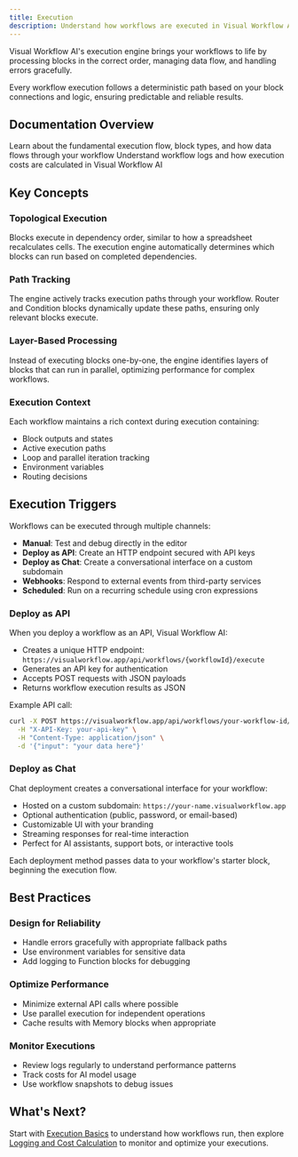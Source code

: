 ```yaml
---
title: Execution
description: Understand how workflows are executed in Visual Workflow AI
---
```



Visual Workflow AI's execution engine brings your workflows to life by processing blocks in the correct order, managing data flow, and handling errors gracefully.

<Callout type="info">
  Every workflow execution follows a deterministic path based on your block
  connections and logic, ensuring predictable and reliable results.
</Callout>

## Documentation Overview

<Cards>
  <Card title="Execution Basics" href="/execution/basics">
    Learn about the fundamental execution flow, block types, and how data flows through your
    workflow
  </Card>

  <Card title="Logging and Cost Calculation" href="/execution/advanced">
    Understand workflow logs and how execution costs are calculated in Visual Workflow AI
  </Card>
</Cards>

## Key Concepts

### Topological Execution

Blocks execute in dependency order, similar to how a spreadsheet recalculates cells. The execution engine automatically determines which blocks can run based on completed dependencies.

### Path Tracking

The engine actively tracks execution paths through your workflow. Router and Condition blocks dynamically update these paths, ensuring only relevant blocks execute.

### Layer-Based Processing

Instead of executing blocks one-by-one, the engine identifies layers of blocks that can run in parallel, optimizing performance for complex workflows.

### Execution Context

Each workflow maintains a rich context during execution containing:

- Block outputs and states
- Active execution paths
- Loop and parallel iteration tracking
- Environment variables
- Routing decisions

## Execution Triggers

Workflows can be executed through multiple channels:

- **Manual**: Test and debug directly in the editor
- **Deploy as API**: Create an HTTP endpoint secured with API keys
- **Deploy as Chat**: Create a conversational interface on a custom subdomain
- **Webhooks**: Respond to external events from third-party services
- **Scheduled**: Run on a recurring schedule using cron expressions

### Deploy as API

When you deploy a workflow as an API, Visual Workflow AI:

- Creates a unique HTTP endpoint: `https://visualworkflow.app/api/workflows/{workflowId}/execute`
- Generates an API key for authentication
- Accepts POST requests with JSON payloads
- Returns workflow execution results as JSON

Example API call:

```bash
curl -X POST https://visualworkflow.app/api/workflows/your-workflow-id/execute \
  -H "X-API-Key: your-api-key" \
  -H "Content-Type: application/json" \
  -d '{"input": "your data here"}'
```

### Deploy as Chat

Chat deployment creates a conversational interface for your workflow:

- Hosted on a custom subdomain: `https://your-name.visualworkflow.app`
- Optional authentication (public, password, or email-based)
- Customizable UI with your branding
- Streaming responses for real-time interaction
- Perfect for AI assistants, support bots, or interactive tools

Each deployment method passes data to your workflow's starter block, beginning the execution flow.

## Best Practices

### Design for Reliability

- Handle errors gracefully with appropriate fallback paths
- Use environment variables for sensitive data
- Add logging to Function blocks for debugging

### Optimize Performance

- Minimize external API calls where possible
- Use parallel execution for independent operations
- Cache results with Memory blocks when appropriate

### Monitor Executions

- Review logs regularly to understand performance patterns
- Track costs for AI model usage
- Use workflow snapshots to debug issues

## What's Next?

Start with [Execution Basics](/execution/basics) to understand how workflows run, then explore [Logging and Cost Calculation](/execution/advanced) to monitor and optimize your executions.

